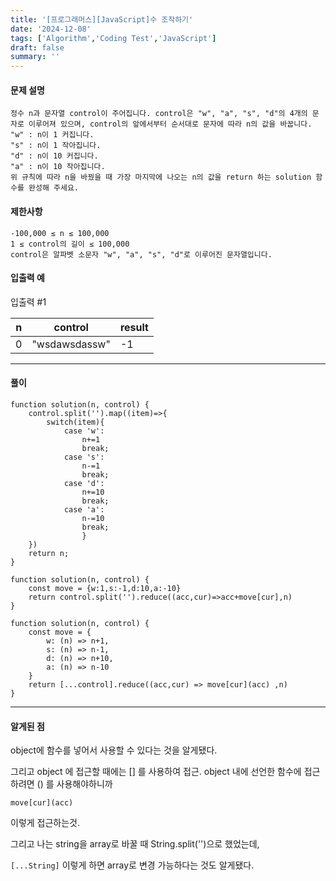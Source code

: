 ```yaml
---
title: '[프로그래머스][JavaScript]수 조작하기'
date: '2024-12-08'
tags: ['Algorithm','Coding Test','JavaScript']
draft: false
summary: ''
---
```

#### 문제 설명
    정수 n과 문자열 control이 주어집니다. control은 "w", "a", "s", "d"의 4개의 문자로 이루어져 있으며, control의 앞에서부터 순서대로 문자에 따라 n의 값을 바꿉니다.
    "w" : n이 1 커집니다.
    "s" : n이 1 작아집니다.
    "d" : n이 10 커집니다.
    "a" : n이 10 작아집니다.
    위 규칙에 따라 n을 바꿨을 때 가장 마지막에 나오는 n의 값을 return 하는 solution 함수를 완성해 주세요.
#### 제한사항
````
-100,000 ≤ n ≤ 100,000
1 ≤ control의 길이 ≤ 100,000
control은 알파벳 소문자 "w", "a", "s", "d"로 이루어진 문자열입니다.
````
#### 입출력 예
입출력 #1

|n	|control|	result|
|----|----|----|
|0|	"wsdawsdassw"	|-1|
---
#### 풀이
````
function solution(n, control) {
    control.split('').map((item)=>{
        switch(item){
            case 'w':
                n+=1
                break;
            case 's':
                n-=1
                break;
            case 'd':
                n+=10
                break;
            case 'a':
                n-=10
                break;
                }
    })
    return n;
}
````
````
function solution(n, control) {
    const move = {w:1,s:-1,d:10,a:-10}
    return control.split('').reduce((acc,cur)=>acc+move[cur],n)
}
````
````
function solution(n, control) {
    const move = {
        w: (n) => n+1,
        s: (n) => n-1,
        d: (n) => n+10,
        a: (n) => n-10
    }
    return [...control].reduce((acc,cur) => move[cur](acc) ,n)
}
````
---
#### 알게된 점
object에 함수를 넣어서 사용할 수 있다는 것을 알게됐다.

그리고 object 에 접근할 때에는 [] 를 사용하여 접근.
object 내에 선언한 함수에 접근하려면 () 를 사용해야하니까

`move[cur](acc)`

이렇게 접근하는것.

그리고 나는 string을 array로 바꿀 때 String.split('')으로 했었는데,

`[...String]` 이렇게 하면 array로 변경 가능하다는 것도 알게됐다.